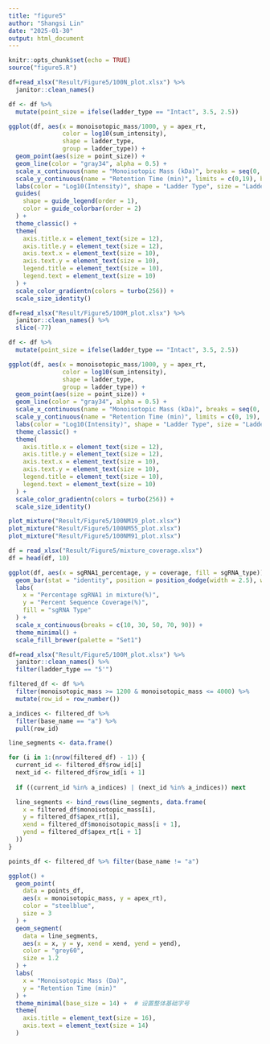 ```yaml
---
title: "figure5"
author: "Shangsi Lin"
date: "2025-01-30"
output: html_document
---
```


```r
knitr::opts_chunk$set(echo = TRUE)
source("figure5.R")
```

```r
df=read_xlsx("Result/Figure5/100N_plot.xlsx") %>% 
  janitor::clean_names()

df <- df %>%
  mutate(point_size = ifelse(ladder_type == "Intact", 3.5, 2.5))  

ggplot(df, aes(x = monoisotopic_mass/1000, y = apex_rt, 
               color = log10(sum_intensity), 
               shape = ladder_type, 
               group = ladder_type)) +
  geom_point(aes(size = point_size)) +  
  geom_line(color = "gray34", alpha = 0.5) +  
  scale_x_continuous(name = "Monoisotopic Mass (kDa)", breaks = seq(0, max(df$monoisotopic_mass, na.rm = TRUE), by = 2)) +
  scale_y_continuous(name = "Retention Time (min)", limits = c(0,19), breaks = seq(0, 19, by = 2)) +
  labs(color = "Log10(Intensity)", shape = "Ladder Type", size = "Ladder Type") +  
  guides(
    shape = guide_legend(order = 1),  
    color = guide_colorbar(order = 2) 
  ) +
  theme_classic() +
  theme(
    axis.title.x = element_text(size = 12),
    axis.title.y = element_text(size = 12),
    axis.text.x = element_text(size = 10),
    axis.text.y = element_text(size = 10),
    legend.title = element_text(size = 10),
    legend.text = element_text(size = 10)
  ) +
  scale_color_gradientn(colors = turbo(256)) +  
  scale_size_identity()  
```

```r
df=read_xlsx("Result/Figure5/100M_plot.xlsx") %>% 
  janitor::clean_names() %>% 
  slice(-77)

df <- df %>%
  mutate(point_size = ifelse(ladder_type == "Intact", 3.5, 2.5))

ggplot(df, aes(x = monoisotopic_mass/1000, y = apex_rt, 
               color = log10(sum_intensity), 
               shape = ladder_type, 
               group = ladder_type)) +
  geom_point(aes(size = point_size)) + 
  geom_line(color = "gray34", alpha = 0.5) + 
  scale_x_continuous(name = "Monoisotopic Mass (kDa)", breaks = seq(0, max(df$monoisotopic_mass, na.rm = TRUE), by = 2)) +
  scale_y_continuous(name = "Retention Time (min)", limits = c(0, 19), breaks = seq(0, 19, by = 2)) +
  labs(color = "Log10(Intensity)", shape = "Ladder Type", size = "Ladder Type") +  
  theme_classic() +
  theme(
    axis.title.x = element_text(size = 12),
    axis.title.y = element_text(size = 12),
    axis.text.x = element_text(size = 10),
    axis.text.y = element_text(size = 10),
    legend.title = element_text(size = 10),
    legend.text = element_text(size = 10)
  ) +
  scale_color_gradientn(colors = turbo(256)) + 
  scale_size_identity()
```

```r
plot_mixture("Result/Figure5/100NM19_plot.xlsx")
plot_mixture("Result/Figure5/100NM55_plot.xlsx")
plot_mixture("Result/Figure5/100NM91_plot.xlsx")
```

```r
df = read_xlsx("Result/Figure5/mixture_coverage.xlsx")
df = head(df, 10)

ggplot(df, aes(x = sgRNA1_percentage, y = coverage, fill = sgRNA_type)) +
  geom_bar(stat = "identity", position = position_dodge(width = 2.5), width = 2) +
  labs(
    x = "Percentage sgRNA1 in mixture(%)",
    y = "Percent Sequence Coverage(%)",
    fill = "sgRNA Type"
  ) +
  scale_x_continuous(breaks = c(10, 30, 50, 70, 90)) +
  theme_minimal() +
  scale_fill_brewer(palette = "Set1")
```

```r
df=read_xlsx("Result/Figure5/100M_plot.xlsx") %>% 
  janitor::clean_names() %>% 
  filter(ladder_type == "5'")

filtered_df <- df %>%
  filter(monoisotopic_mass >= 1200 & monoisotopic_mass <= 4000) %>%
  mutate(row_id = row_number())

a_indices <- filtered_df %>%
  filter(base_name == "a") %>%
  pull(row_id)

line_segments <- data.frame()

for (i in 1:(nrow(filtered_df) - 1)) {
  current_id <- filtered_df$row_id[i]
  next_id <- filtered_df$row_id[i + 1]
  
  if ((current_id %in% a_indices) | (next_id %in% a_indices)) next

  line_segments <- bind_rows(line_segments, data.frame(
    x = filtered_df$monoisotopic_mass[i],
    y = filtered_df$apex_rt[i],
    xend = filtered_df$monoisotopic_mass[i + 1],
    yend = filtered_df$apex_rt[i + 1]
  ))
}

points_df <- filtered_df %>% filter(base_name != "a")

ggplot() +
  geom_point(
    data = points_df,
    aes(x = monoisotopic_mass, y = apex_rt),
    color = "steelblue",
    size = 3
  ) +
  geom_segment(
    data = line_segments,
    aes(x = x, y = y, xend = xend, yend = yend),
    color = "grey60",
    size = 1.2
  ) +
  labs(
    x = "Monoisotopic Mass (Da)",
    y = "Retention Time (min)"
  ) +
  theme_minimal(base_size = 14) +  # 设置整体基础字号
  theme(
    axis.title = element_text(size = 16),
    axis.text = element_text(size = 14)
  )


```

